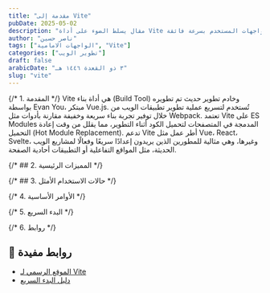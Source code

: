 ```yaml
---
title: "مقدمة إلى Vite"
pubDate: 2025-05-02
description: "مقال يسلط الضوء على أداة Vite لتطوير واجهات المستخدم بسرعة فائقة."
author: "ناصر حسين"
tags: ["الواجهات الامامية", "Vite"]
categories: ["تطوير الويب"]
draft: false
arabicDate: "٣ ذو القعدة ١٤٤٦ هـ"
slug: "vite"
---
```


{/* 1. المقدمة */}
Vite هي أداة بناء (Build Tool) وخادم تطوير حديث تم تطويره بواسطة Evan You، مبتكر Vue.js. تُستخدم لتسريع عملية تطوير تطبيقات الويب من خلال توفير تجربة بناء سريعة وخفيفة مقارنة بأدوات مثل Webpack. تعتمد Vite على ES Modules المدمجة في المتصفحات لتحميل الكود أثناء التطوير، مما يقلل من وقت إعادة التحميل (Hot Module Replacement). تدعم Vite أطر عمل مثل Vue، React، Svelte، وغيرها، وهي مثالية للمطورين الذين يريدون إعدادًا سريعًا وفعالًا لمشاريع الويب الحديثة، مثل المواقع التفاعلية أو التطبيقات أحادية الصفحة.

{/* ## 2. المميزات الرئيسية */}

{/* ## 3. حالات الاستخدام الأمثل */}

{/* 4. الأوامر الأساسية */}

{/* 5. البدء السريع */}

{/* 6. روابط */}

## 🔗 روابط مفيدة

- [الموقع الرسمي لـ Vite](https://vite.dev/)
- [دليل البدء السريع](https://vite.dev/guide/)
